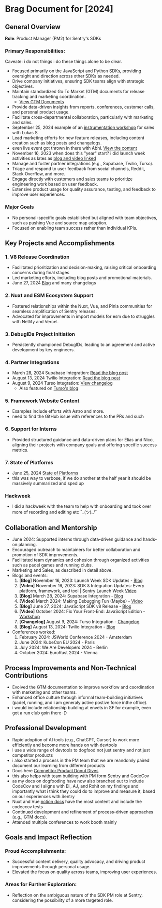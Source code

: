 # Brag Document for [2024]

## General Overview
**Role**: Product Manager (PM2) for Sentry's SDKs

### Primary Responsibilities:

Caveate: i do not things i do these things alone to be clear.

- Focused primarily on the JavaScript and Python SDKs, providing oversight and direction across other SDKs as needed.
- Drive company initiatives, ensuring SDK teams align with strategic objectives. 
- Maintain standardized Go To Market (GTM) documents for release tracking and marketing coordination.
  - [View GTM Documents](https://www.notion.so/sentry/793c0894f8af467884a6dfac903b9d94?v=2d83d6757e444f14a4511b297a7451c7)
- Provide data-driven insights from reports, conferences, customer calls, and personal product usage.
- Facilitate cross-departmental collaboration, particularly with marketing and sales.
 - September 25, 2024 example of an [instrumentation workshop](https://docs.google.com/presentation/d/16a9kDMD0tlIJeANju-dTas7Giux84v0XFwVpN4IBWwA/edit#slide=id.g1f0de416117_1_82) for sales with Lukas S 
- Lead marketing efforts for new feature releases, including content creation such as blog posts and changelogs.
 - even live event got thrown in there with Abhi. [View the content](https://sentry.io/resources/fix-your-front-end-javascript-edition/)
 - November 16, 2023 when does this "year" start? i did launch week activities as lates as [blog and video linked](https://blog.sentry.io/sdk-and-integration-updates-sentry-for-every-platform-framework-and-tool/)
- Manage and foster partner integrations (e.g., Supabase, Twilio, Turso).
- Triage and respond to user feedback from social channels, Reddit, Stack Overflow, and more.
- Engage directly with customers and sales teams to prioritize engineering work based on user feedback.
- Extensive product usage for quality assurance, testing, and feedback to improve user experiences.

### Major Goals
- No personal-specific goals established but aligned with team objectives, such as pushing Vue and source map adoption.
- Focused on enabling team success rather than individual KPIs.

## Key Projects and Accomplishments

### 1. V8 Release Coordination
- Facilitated prioritization and decision-making, raising critical onboarding concerns during final stages.
- Led marketing efforts, including blog posts and promotional materials.
- June 27, 2024 [Blog](https://blog.sentry.io/sentry-javascript-v8-sdk-otel-and-node-support/) and many changelogs   

### 2. Nuxt and ESM Ecosystem Support
- Fostered relationships within the Nuxt, Vue, and Pinia communities for seamless amplification of Sentry releases.
- Advocated for improvements in import models for esm due to struggles with Netlify and Vercel.

### 3. DebugIDs Project Initiation
- Persistently championed DebugIDs, leading to an agreement and active development by key engineers.

### 4. Partner Integrations
- March 28, 2024 Supabase Integration: [Read the blog post](https://blog.sentry.io/monitor-supabase-databases-and-edge-functions/)
- August 13, 2024 Twilio Integration: [Read the blog post](https://blog.sentry.io/monitoring-twilios-flex-agent-desktop-with-sentry/)
- August 9, 2024 Turso Integration: [View changelog](https://sentry.io/changelog/turso--sentry-trace-slow-queries-and-capture-sqlite-errors/)
  - Also featured on [Turso's blog](https://turso.tech/blog/trace-slow-queries-and-capture-sqlite-errors-with-sentry)

### 5. Framework Website Content
- Examples include efforts with Astro and more.
- need to find the GitHub issue with references to the PRs and such

### 6. Support for Interns
- Provided structured guidance and data-driven plans for Elias and Nico, aligning their projects with company goals and offering specific success metrics.

### 7. State of Platforms 
- June 25, 2024 [State of Platforms](https://www.notion.so/sentry/State-of-Platforms-99478e90ea8e4814aeec0dc1c32b83ec)
- this was way to verbose, if we do another at the half year it should be massively summarized and sped up

### Hackweek
- I did a hackweek with the team to help with onboarding and took over more of recording and editing etc ¯\_(ツ)_/¯

## Collaboration and Mentorship
- June 2024: Supported interns through data-driven guidance and hands-on planning.
- Encouraged outreach to maintainers for better collaboration and promotion of SDK improvements.
- Facilitated team dynamics and cohesion through organized activities such as padel games and running clubs.
- Marketing and Sales, as described in detail above.
 - Blogs and events:
   1. **[Blog]** November 16, 2023: Launch Week SDK Updates - [Blog](https://blog.sentry.io/sdk-and-integration-updates-sentry-for-every-platform-framework-and-tool/)
   2. **[Video]** November 16, 2023: SDK & Integration Updates: Every platform, framework, and tool | Sentry Launch Week [Video](https://www.youtube.com/watch?v=LOvblOONhEc)
   3. **[Blog]** March 28, 2024: Supabase Integration - [Blog](https://blog.sentry.io/monitor-supabase-databases-and-edge-functions/)
   4. **[Video]** March 2024: Making Debugging Fun (Maybe) - [Video](https://www.youtube.com/watch?v=P5nUDIuMM94)
   5. **[Blog]** June 27, 2024: JavaScript SDK v8 Release - [Blog](https://blog.sentry.io/sentry-javascript-v8-sdk-otel-and-node-support/)
   6. **[Video]** October 2024: Fix Your Front-End: JavaScript Edition - [Workshop](https://www.youtube.com/watch?v=8EniI6prrzs)
   7. **[Changelog]** August 9, 2024: Turso Integration - [Changelog](https://sentry.io/changelog/turso--sentry-trace-slow-queries-and-capture-sqlite-errors/)
   8. **[Blog]** August 13, 2024: Twilio Integration - [Blog](https://blog.sentry.io/monitoring-twilios-flex-agent-desktop-with-sentry/)
 - Conferences worked:
   1. February 2024: JSWorld Conference 2024 - Amsterdam
   2. June 2024: KubeCon EU 2024 - Paris
   3. July 2024: We Are Developers 2024 - Berlin
   4. October 2024: EuroRust 2024 - Vienna

## Process Improvements and Non-Technical Contributions
- Evolved the GTM documentation to improve workflow and coordination with marketing and other teams.
- Enhanced office culture through informal team-building initiatives (padel, running, and i am generaly active postive force inthe office).
 - i would include relationship building at envets in SF for example, even got a run club goin there :D 

## Professional Development
- Rapid adoption of AI tools (e.g., ChatGPT, Cursor) to work more efficiently and become more hands on with devtools
- I use a wide range of devtools to dogfood not just sentry and not just competitor products
 - i also started a process in the PM team that we are reandomly paired document our learning from different products
 - Docs here [Competitor Product Donut Dives](https://www.notion.so/sentry/Competitor-Product-Donut-Dives-3ce6349105a042b79ad16dd1096053f9)
 - this also helps with team building with PM form Sentry and CodeCov
 - as my docs on dogfooding have now also branched out to include CodeCov and I aligne with Eli, AJ, and Rohit on my findings
 and importantly what i think they could do to improve and measure it, based on our experiences with Sentry
 - Nuxt and Vue [notion docs](https://www.notion.so/sentry/70bb8caf18204f02adeb204485e49f73?v=c58014ff2b3a4b4886b83694af5df85a) have the most content and include the codeccov tests
- Continued development and refinement of process-driven approaches (e.g., GTM docs).
- Attended multiple conferences to work booth mainly

## Goals and Impact Reflection

### Proud Accomplishments:
- Successful content delivery, quality advocacy, and driving product improvements through personal usage.
- Elevated the focus on quality across teams, improving user experiences.

### Areas for Further Exploration:
- Reflection on the ambiguous nature of the SDK PM role at Sentry, considering the possibility of a more targeted role.